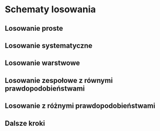 # Schematy losowania

## Losowanie proste

## Losowanie systematyczne

## Losowanie warstwowe

## Losowanie zespołowe z równymi prawdopodobieństwami

## Losowanie z różnymi prawdopodobieństwami

## Dalsze kroki

